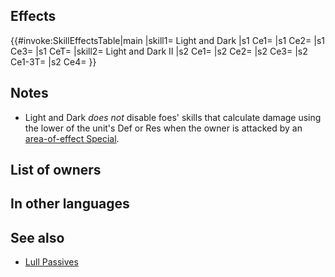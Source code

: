 {{Passive
|name=Light and Dark
|type=B
|exclusive=1
|canUseMove={{MoveList|All}}
|canUseWeapon={{WeaponList|All}}
|1name=Light and Dark
|1tagid=SID_光と闇と
|1effect=Inflicts Atk/Spd/Def/Res-2 on foe, neutralizes foe's bonuses (from skills like Fortify, Rally, etc.), and disables foe's skills that "calculate damage using the lower of foe's Def or Res" during combat.
|1required=-
|1next=-
|properties1=random_owner
|2name=Light and Dark II
|2tagid=SID_光と闇と・承
|2cost=300
|2effect=Inflicts Atk/Spd/Def/Res-5 on foe, neutralizes unit's penalties and foe's bonuses (from skills like Fortify, Rally, etc.), and disables foe's skills that "calculate damage using the lower of foe's Def or Res" during combat.
|1cost=300
|properties=random_owner
}}
==Effects==
{{#invoke:SkillEffectsTable|main
|skill1={{Si|Light and Dark}} Light and Dark
|s1 Ce1={{Eft|Temporary debuffs|Atk/Spd/Def/Res|2}}
|s1 Ce2={{Eft|Neutralize Bonuses}}
|s1 Ce3={{Eft|Disable Lower Def Res}}
|s1 CeT={{Tgt|Foe}}
|skill2={{Si|Light and Dark II}} Light and Dark II
|s2 Ce1={{Eft|Temporary debuffs|Atk/Spd/Def/Res|5}}
|s2 Ce2={{Eft|Neutralize Bonuses}}
|s2 Ce3={{Eft|Disable Lower Def Res}}
|s2 Ce1-3T={{Tgt|Foe}}
|s2 Ce4={{Eft|Neutralize Penalties}}
}}
==Notes==
{{Temporary debuffs}}
{{Bonus neutralization}}
* Light and Dark ''does not'' disable foes' skills that calculate damage using the lower of the unit's Def or Res when the owner is attacked by an [[area-of-effect Special]].
{{Penalty neutralization|name=Light and Dark II}}
==List of owners==
{{Skill Hero List}}
==In other languages==
{{OtherLanguages
|japanese=光と闇と
|german=Licht und Dunkel
|spanishEU=Luz tenebrosa
|spanishLA=Luz tenebrosa
|french=Ombre et lumière
|italian=Luce e oscurità
|chineseTW=光與闇
|portuguese=Luz e escuridão
}}
==See also==
{{See also skills|cond=(Description LIKE '%inflicts %/%/%-%on foe%neutralizes foe_s bonuses%during combat%' OR Description LIKE '%inflicts %/%/%-%on foe%neutralizes bonuses %during combat%' OR Description LIKE '%disables foe_s skills that "calculate damage using the lower of foe_s Def or Res"%') AND Exclusive='1'}}
* [[Skill families/B Passives#Lull|Lull Passives]]
{{Passives Navbox|B}}
